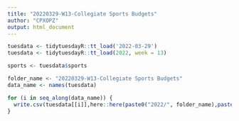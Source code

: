 ```yaml
---
title: "20220329-W13-Collegiate Sports Budgets"
author: "CPXOPZ"
output: html_document
---
```


```r
tuesdata <- tidytuesdayR::tt_load('2022-03-29')
tuesdata <- tidytuesdayR::tt_load(2022, week = 13)

sports <- tuesdata$sports
```

```r
folder_name <- "20220329-W13-Collegiate Sports Budgets"
data_name <- names(tuesdata)

for (i in seq_along(data_name)) {
  write.csv(tuesdata[[i]],here::here(paste0("2022/", folder_name),paste0(data_name[i],".csv")), row.names = F, na = "")
}
```
